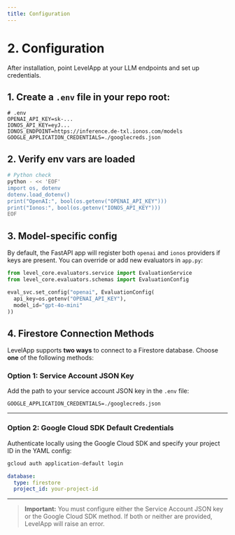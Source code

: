 ```yaml
---
title: Configuration
---
```


# 2. Configuration

After installation, point LevelApp at your LLM endpoints and set up credentials.

## 1. Create a `.env` file in your repo root:

```dotenv
# .env
OPENAI_API_KEY=sk-...
IONOS_API_KEY=eyJ...
IONOS_ENDPOINT=https://inference.de-txl.ionos.com/models
GOOGLE_APPLICATION_CREDENTIALS=./googlecreds.json
```

## 2. Verify env vars are loaded

```bash
# Python check
python - << 'EOF'
import os, dotenv
dotenv.load_dotenv()
print("OpenAI:", bool(os.getenv("OPENAI_API_KEY")))
print("Ionos:", bool(os.getenv("IONOS_API_KEY")))
EOF
```

## 3. Model-specific config

By default, the FastAPI app will register both `openai` and `ionos` providers if keys are present.
You can override or add new evaluators in `app.py`:

```python
from level_core.evaluators.service import EvaluationService
from level_core.evaluators.schemas import EvaluationConfig

eval_svc.set_config("openai", EvaluationConfig(
  api_key=os.getenv("OPENAI_API_KEY"),
  model_id="gpt-4o-mini"
))
```

## 4. Firestore Connection Methods

LevelApp supports **two ways** to connect to a Firestore database. Choose **one** of the following methods:

### Option 1: Service Account JSON Key

Add the path to your service account JSON key in the `.env` file:

```dotenv
GOOGLE_APPLICATION_CREDENTIALS=./googlecreds.json
```

---

### Option 2: Google Cloud SDK Default Credentials

Authenticate locally using the Google Cloud SDK and specify your project ID in the YAML config:

```bash
gcloud auth application-default login
```

```yaml
database:
  type: firestore
  project_id: your-project-id
```

---

> **Important:** You must configure either the Service Account JSON key or the Google Cloud SDK method. If both or neither are provided, LevelApp will raise an error.

